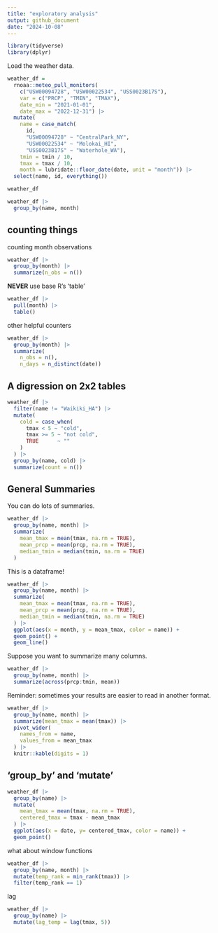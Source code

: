 ```yaml
---
title: "exploratory analysis"
output: github_document
date: "2024-10-08"
---
```


```r
library(tidyverse)
library(dplyr)
```

Load the weather data. 
```r
weather_df = 
  rnoaa::meteo_pull_monitors(
    c("USW00094728", "USW00022534", "USS0023B17S"),
    var = c("PRCP", "TMIN", "TMAX"), 
    date_min = "2021-01-01",
    date_max = "2022-12-31") |>
  mutate(
    name = case_match(
      id, 
      "USW00094728" ~ "CentralPark_NY", 
      "USW00022534" ~ "Molokai_HI",
      "USS0023B17S" ~ "Waterhole_WA"),
    tmin = tmin / 10,
    tmax = tmax / 10,
    month = lubridate::floor_date(date, unit = "month")) |>
  select(name, id, everything())

weather_df
```

```r
weather_df |>
  group_by(name, month)
```

## counting things 
counting month observations
```r
weather_df |> 
  group_by(month) |>
  summarize(n_obs = n())
```
**NEVER** use base R's 'table' 

```r
weather_df |> 
  pull(month) |> 
  table()
```
other helpful counters 
```r
weather_df |> 
  group_by(month) |>
  summarize(
    n_obs = n(), 
    n_days = n_distinct(date))
```
## A digression on 2x2 tables 
```r
weather_df |> 
  filter(name != "Waikiki_HA") |> 
  mutate(
    cold = case_when(
      tmax < 5 ~ "cold", 
      tmax >= 5 ~ "not cold", 
      TRUE      ~ ""
    ) 
  ) |> 
  group_by(name, cold) |> 
  summarize(count = n()) 
```

## General Summaries 

You can do lots of summaries. 

```r
weather_df |> 
  group_by(name, month) |> 
  summarize(
    mean_tmax = mean(tmax, na.rm = TRUE), 
    mean_prcp = mean(prcp, na.rm = TRUE), 
    median_tmin = median(tmin, na.rm = TRUE)
  )
```
This is a dataframe! 

```r
weather_df |> 
  group_by(name, month) |> 
  summarize(
    mean_tmax = mean(tmax, na.rm = TRUE), 
    mean_prcp = mean(prcp, na.rm = TRUE), 
    median_tmin = median(tmin, na.rm = TRUE)
  ) |> 
  ggplot(aes(x = month, y = mean_tmax, color = name)) + 
  geom_point() + 
  geom_line()
```
Suppose you want to summarize many columns. 
```r
weather_df |> 
  group_by(name, month) |> 
  summarize(across(prcp:tmin, mean))
```

Reminder: sometimes your results are easier to read in another format. 

```r
weather_df |> 
  group_by(name, month) |> 
  summarize(mean_tmax = mean(tmax)) |> 
  pivot_wider(
    names_from = name, 
    values_from = mean_tmax 
  ) |> 
  knitr::kable(digits = 1)
```
## 'group_by' and 'mutate'

```r
weather_df |> 
  group_by(name) |> 
  mutate(
    mean_tmax = mean(tmax, na.rm = TRUE), 
    centered_tmax = tmax - mean_tmax 
  ) |> 
  ggplot(aes(x = date, y= centered_tmax, color = name)) +
  geom_point()
```
what about window functions 
```r
weather_df |> 
  group_by(name, month) |> 
  mutate(temp_rank = min_rank(tmax)) |> 
  filter(temp_rank == 1)
```
lag 
```r
weather_df |> 
  group_by(name) |> 
  mutate(lag_temp = lag(tmax, 5))
```


